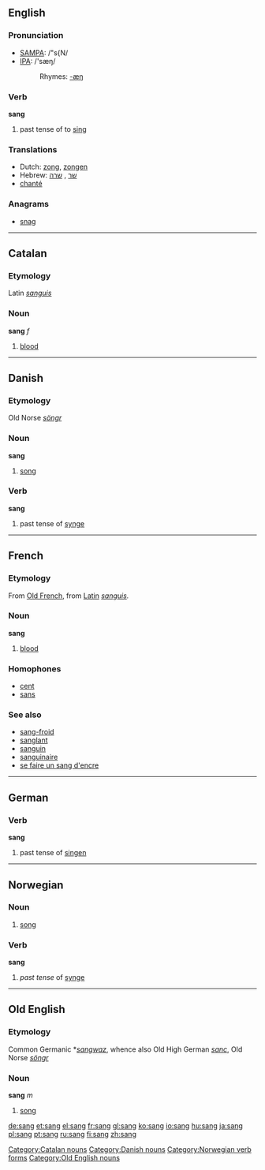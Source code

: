 {{see|säng|sång|Sang}}

==English==

===Pronunciation===
*[[w:SAMPA|SAMPA]]: /"s{N/
*[[w:IPA|IPA]]: /'sæŋ/
*:Rhymes: [[Rhymes:English:-æŋ|-æŋ]]

===Verb===
'''sang'''

# past tense of to [[sing]]

===Translations===
*Dutch: [[zong]], [[zongen]]
*Hebrew: [[שר]] {{m}}, [[שרה]] {{f}}
*[[chanter|chanté]]

===Anagrams===
*[[snag]]

----

==Catalan==
===Etymology===
Latin ''[[sanguis]]''
===Noun===
'''sang''' ''f''

# [[blood]]

[[Category:Catalan nouns]]

----

==Danish==
===Etymology===
Old Norse ''[[söngr]]''
===Noun===
'''sang'''

# [[song]]

===Verb===
'''sang'''

# past tense of [[synge]]



[[Category:Danish nouns]]

----

==French==
===Etymology===
From [[w:Old French language|Old French]], from [[w:Latin language|Latin]] ''[[sanguis]].''
===Noun===
'''sang''' {{m}}
# [[blood]]
===Homophones===
*[[cent]]
*[[sans]]
===See also===
*[[sang-froid]]
*[[sanglant]]
*[[sanguin]]
*[[sanguinaire]]
*[[se faire un sang d'encre]]

----

==German==
===Verb===
'''sang'''

# past tense of [[singen]]

----

==Norwegian==
===Noun===
{{no-noun-m1|sang}}
#[[song]]
===Verb===
[[Category:Norwegian verb forms]]
'''sang'''
#''past tense'' of [[synge]]

----

==Old English==
===Etymology===
Common Germanic *''[[sangwaz]]'', whence also Old High German ''[[sanc]]'', Old Norse ''[[söngr]]''
===Noun===
'''sang''' ''m''

# [[song]]

[[Category:Old English nouns]]

[[de:sang]]
[[et:sang]]
[[el:sang]]
[[fr:sang]]
[[gl:sang]]
[[ko:sang]]
[[io:sang]]
[[hu:sang]]
[[ja:sang]]
[[pl:sang]]
[[pt:sang]]
[[ru:sang]]
[[fi:sang]]
[[zh:sang]]